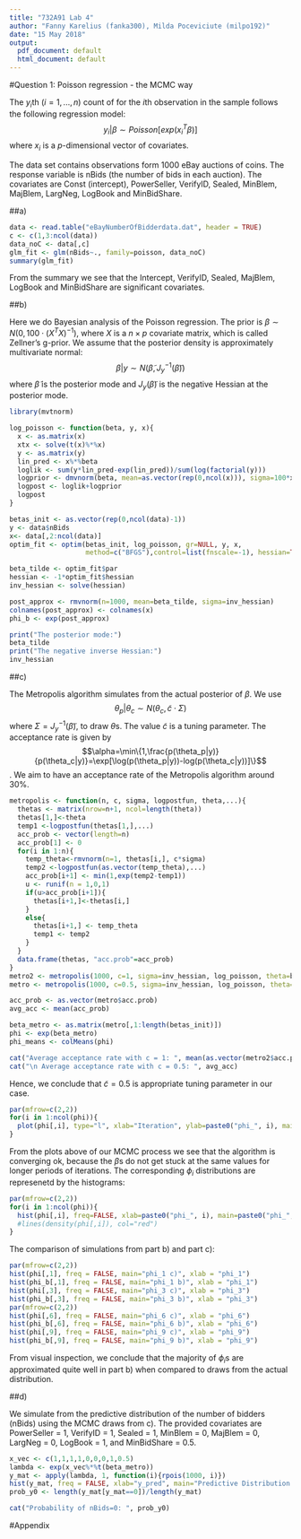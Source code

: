 ```yaml
---
title: "732A91 Lab 4"
author: "Fanny Karelius (fanka300), Milda Poceviciute (milpo192)"
date: "15 May 2018"
output:
  pdf_document: default
  html_document: default
---
```


#Question 1: Poisson regression - the MCMC way

The $y_i$th ($i=1,...,n$) count of for the $i$th observation in the sample follows the following regression model:
$$y_i|\beta \sim Poisson[exp(x_i^{T}\beta)]$$
where $x_i$ is a $p$-dimensional vector of covariates.

The data set contains observations form 1000 eBay auctions of coins. The response variable is nBids (the number of bids in each auction). The covariates are Const (intercept), PowerSeller, VerifyID, Sealed, MinBlem, MajBlem, LargNeg, LogBook and MinBidShare.

##a)

```r
data <- read.table("eBayNumberOfBidderdata.dat", header = TRUE)
c <- c(1,3:ncol(data))
data_noC <- data[,c]
glm_fit <- glm(nBids~., family=poisson, data_noC)
summary(glm_fit)
```

From the summary we see that the Intercept, VerifyID, Sealed, MajBlem, LogBook and MinBidShare are significant covariates.

##b)

Here we do Bayesian analysis of the Poisson regression. The prior is $\beta\sim N(0,100\cdot(X^TX)^{-1})$, where $X$ is a $n\times p$ covariate matrix, which is called Zellner's g-prior. We assume that the posterior density is approximately multivariate normal:
$$\beta|y\sim N(\tilde{\beta}, J_y^{-1}(\tilde{\beta}))$$
where $\tilde{\beta}$ is the posterior mode and $J_y(\tilde{\beta})$ is the negative Hessian at the posterior mode. 

```r
library(mvtnorm)

log_poisson <- function(beta, y, x){
  x <- as.matrix(x)
  xtx <- solve(t(x)%*%x)
  y <- as.matrix(y)
  lin_pred <- x%*%beta
  loglik <- sum(y*lin_pred-exp(lin_pred))/sum(log(factorial(y)))
  logprior <- dmvnorm(beta, mean=as.vector(rep(0,ncol(x))), sigma=100*xtx, log = TRUE)
  logpost <- loglik+logprior
  logpost
}

betas_init <- as.vector(rep(0,ncol(data)-1))
y <- data$nBids
x<- data[,2:ncol(data)]
optim_fit <- optim(betas_init, log_poisson, gr=NULL, y, x, 
                   method=c("BFGS"),control=list(fnscale=-1), hessian=TRUE)

beta_tilde <- optim_fit$par
hessian <- -1*optim_fit$hessian
inv_hessian <- solve(hessian)

post_approx <- rmvnorm(n=1000, mean=beta_tilde, sigma=inv_hessian)
colnames(post_approx) <- colnames(x)
phi_b <- exp(post_approx)
```

```r
print("The posterior mode:")
beta_tilde
print("The negative inverse Hessian:")
inv_hessian
```


##c)

The Metropolis algorithm simulates from the actual posterior of $\beta$. We use 
$$\theta_p|\theta_c\sim N(\theta_c,\tilde{c}\cdot\Sigma)$$
where $\Sigma=J_y^{-1}(\tilde{\beta})$, to draw $\theta$s. The value $\tilde{c}$ is a tuning parameter. The acceptance rate is given by $$\alpha=\min\{1,\frac{p(\theta_p|y)}{p(\theta_c|y)}=\exp[\log(p(\theta_p|y))-log(p(\theta_c|y))]\}$$. We aim to have an acceptance rate of the Metropolis algorithm around 30%. 

```r
metropolis <- function(n, c, sigma, logpostfun, theta,...){
  thetas <- matrix(nrow=n+1, ncol=length(theta))
  thetas[1,]<-theta
  temp1 <-logpostfun(thetas[1,],...)
  acc_prob <- vector(length=n)
  acc_prob[1] <- 0
  for(i in 1:n){
    temp_theta<-rmvnorm(n=1, thetas[i,], c*sigma)
    temp2 <-logpostfun(as.vector(temp_theta),...)
    acc_prob[i+1] <- min(1,exp(temp2-temp1))
    u <- runif(n = 1,0,1)
    if(u>acc_prob[i+1]){
      thetas[i+1,]<-thetas[i,]
    }
    else{
      thetas[i+1,] <- temp_theta
      temp1 <- temp2
    }
  }
  data.frame(thetas, "acc.prob"=acc_prob)
}
metro2 <- metropolis(1000, c=1, sigma=inv_hessian, log_poisson, theta=betas_init, y=y, x=x)
metro <- metropolis(1000, c=0.5, sigma=inv_hessian, log_poisson, theta=betas_init, y=y, x=x)

acc_prob <- as.vector(metro$acc.prob)
avg_acc <- mean(acc_prob)

beta_metro <- as.matrix(metro[,1:length(betas_init)])
phi <- exp(beta_metro)
phi_means <- colMeans(phi)
```

```r
cat("Average acceptance rate with c = 1: ", mean(as.vector(metro2$acc.prob)))
cat("\n Average acceptance rate with c = 0.5: ", avg_acc)
```

Hence, we conclude that $\tilde{c} = 0.5$ is appropriate tuning parameter in our case.

```r
par(mfrow=c(2,2))
for(i in 1:ncol(phi)){
  plot(phi[,i], type="l", xlab="Iteration", ylab=paste0("phi_", i), main=paste0("phi_", i))
}
```

From the plots above of our MCMC process we see that the algorithm is converging ok, because the $\beta$s do not get stuck at the same values for longer periods of iterations. The corresponding $\phi_i$ distributions are represenetd by the histograms:

```r
par(mfrow=c(2,2))
for(i in 1:ncol(phi)){
  hist(phi[,i], freq=FALSE, xlab=paste0("phi_", i), main=paste0("phi_", i))
  #lines(density(phi[,i]), col="red")
}
```

The comparison of simulations from part b) and  part c):

```r
par(mfrow=c(2,2))
hist(phi[,1], freq = FALSE, main="phi_1 c)", xlab = "phi_1")
hist(phi_b[,1], freq = FALSE, main="phi_1 b)", xlab = "phi_1")
hist(phi[,3], freq = FALSE, main="phi_3 c)", xlab = "phi_3")
hist(phi_b[,3], freq = FALSE, main="phi_3 b)", xlab = "phi_3")
par(mfrow=c(2,2))
hist(phi[,6], freq = FALSE, main="phi_6 c)", xlab = "phi_6")
hist(phi_b[,6], freq = FALSE, main="phi_6 b)", xlab = "phi_6")
hist(phi[,9], freq = FALSE, main="phi_9 c)", xlab = "phi_9")
hist(phi_b[,9], freq = FALSE, main="phi_9 b)", xlab = "phi_9")
```

From visual inspection, we conclude that the majority of $\phi_i$s are approximated quite well in part b) when compared to draws from the actual distribution.

##d)

We simulate from the predictive distribution of the number of bidders (nBids) using the MCMC draws from c). The provided covariates are PowerSeller = 1, VerifyID = 1, Sealed = 1, MinBlem = 0, MajBlem = 0, LargNeg = 0, LogBook = 1, and MinBidShare = 0.5.

```r
x_vec <- c(1,1,1,1,0,0,0,1,0.5)
lambda <- exp(x_vec%*%t(beta_metro))
y_mat <- apply(lambda, 1, function(i){rpois(1000, i)})
hist(y_mat, freq = FALSE, xlab="y_pred", main="Predictive Distribution of nBids",breaks = 25)
prob_y0 <- length(y_mat[y_mat==0])/length(y_mat)
```
```r
cat("Probability of nBids=0: ", prob_y0)
```



#Appendix
```r
```